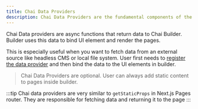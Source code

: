 ```yaml
---
title: Chai Data Providers
description: Chai Data Providers are the fundamental components of the Chai Builder, serving as the core elements for Chai Builder Apps.
---
```


Chai Data providers are async functions that return data to Chai Builder.
Builder uses this data to bind UI element and render the pages.

This is especially useful when you want to fetch data from an external source like headless CMS or local file system.
User first needs to [register the data provider](/data-providers/registering-data-providers) and then bind the data to the UI elements in builder.

> Chai Data Providers are optional. User can always add static content to pages inside builder.

:::tip
Chai data providers are very similar to `getStaticProps` in Next.js Pages router.
They are responsible for fetching data and returning it to the page
:::